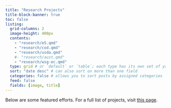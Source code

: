 ```yaml
---
title: "Research Projects"
title-block-banner: true
toc: false
listing: 
  grid-columns: 2
  image-height: 400px
  contents:
    - "research/e5.qmd"
    - "research/cod.qmd"
    - "research/usda.qmd"
    #- "research/aust.qmd"
    - "research/wsg-ec.qmd"
  type: grid # or `default` or `table`; each type has its own set of yaml options to include
  sort: "date desc" # can also sort on more than one field
  categories: false # allows you to sort posts by assigned categories 
  feed: false
  fields: [image, title]
---
```


Below are some featured efforts. For a full list of projects, visit [this page](research.qmd).


